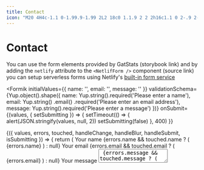 ```yaml
---
title: Contact
icon: "M20 4H4c-1.1 0-1.99.9-1.99 2L2 18c0 1.1.9 2 2 2h16c1.1 0 2-.9 2-2V6c0-1.1-.9-2-2-2zm0 4l-8 5-8-5V6l8 5 8-5v2z"
---
```



# Contact

You can use the form elements provided by GatStats (storybook link) and by adding the `netlify` attribute to the `<NetlifForm />` component (source link) you can setup serverless forms using Netlify's [built-in form service](https://www.netlify.com/products/forms/)

<Formik
  initialValues={{
    name: '',
    email: '',
    message: ''
  }}
  validationSchema={Yup.object().shape({
    name: Yup.string().required('Please enter a name'),
    email: Yup.string()
      .email()
      .required('Please enter an email address'),
    message: Yup.string().required('Please enter a message')
  })}
  onSubmit={(values, { setSubmitting }) => {
    setTimeout(() => {
      alert(JSON.stringify(values, null, 2))
      setSubmitting(false)
    }, 400)
  }}
>
  {({
    values,
    errors,
    touched,
    handleChange,
    handleBlur,
    handleSubmit,
    isSubmitting
  }) => {
    return (
      <NetlifyForm name="contact" onSubmit={handleSubmit}>
        <InputLabel>Your name</InputLabel>
        <TextInput
          name="name"
          placeholder="Paul"
          value={values.name}
          onChange={handleChange}
          onBlur={handleBlur}
        />
        {errors.name && touched.name ? (
          <InputAnnounce>{errors.name}</InputAnnounce>
        ) : null}
        <InputLabel>Your email</InputLabel>
        <TextInput
          name="email"
          type="email"
          placeholder="paul@email.com"
          value={values.email}
          onChange={handleChange}
          onBlur={handleBlur}
        />
        {errors.email && touched.email ? (
          <InputAnnounce>{errors.email}</InputAnnounce>
        ) : null}
        <InputLabel>Your message</InputLabel>
        <TextArea
          name="message"
          placeholder="Hello there!"
          value={values.message}
          onChange={handleChange}
          onBlur={handleBlur}
        />
        {errors.message && touched.message ? (
          <InputAnnounce>{errors.message}</InputAnnounce>
        ) : null}
        <div style={{ height: 24 }} />
        <Button
          type="submit"
          disabled={
            isSubmitting || errors.name || errors.email || errors.message
          }
        >
          Submit
        </Button>
        <div style={{ height: 48 }} />
      </NetlifyForm>
    )
  }}
</Formik>
